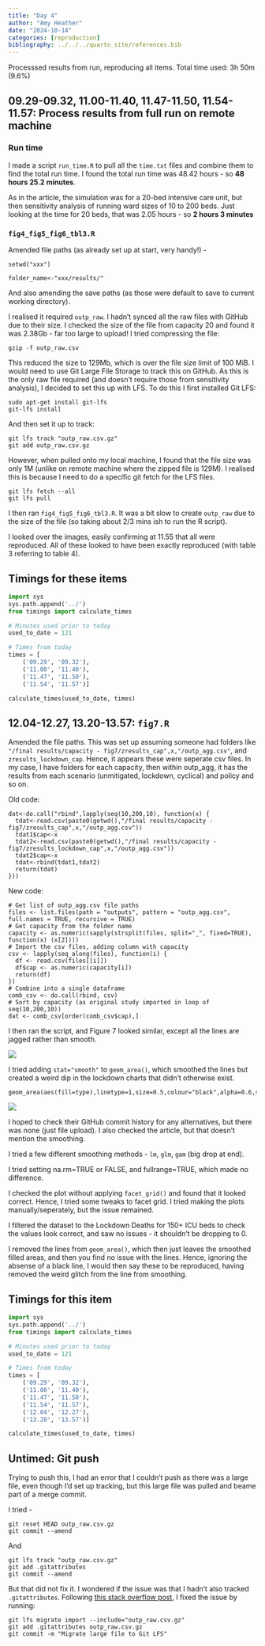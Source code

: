 ```yaml
---
title: "Day 4"
author: "Amy Heather"
date: "2024-10-14"
categories: [reproduction]
bibliography: ../../../quarto_site/references.bib
---
```


::: {.callout-note}

Processsed results from run, reproducing all items. Total time used: 3h 50m (9.6%)

:::

## 09.29-09.32, 11.00-11.40, 11.47-11.50, 11.54-11.57: Process results from full run on remote machine

### Run time

I made a script `run_time.R` to pull all the `time.txt` files and combine them to find the total run time. I found the total run time was 48.42 hours - so **48 hours 25.2 minutes**.

As in the article, the simulation was for a 20-bed intensive care unit, but then sensitivity analysis of running ward sizes of 10 to 200 beds. Just looking at the time for 20 beds, that was 2.05 hours - so **2 hours 3 minutes**

### `fig4_fig5_fig6_tbl3.R`

Amended file paths (as already set up at start, very handy!) -

```
setwd("xxx")

folder_name<-"xxx/results/"
```

And also amending the save paths (as those were default to save to current working directory).

I realised it required `outp_raw`. I hadn't synced all the raw files with GitHub due to their size. I checked the size of the file from capacity 20 and found it was 2.38Gb - far too large to upload! I tried compressing the file:

```
gzip -f outp_raw.csv
```

This reduced the size to 129Mb, which is over the file size limit of 100 MiB. I would need to use Git Large File Storage to track this on GitHub. As this is the only raw file required (and doesn't require those from sensitivity analysis), I decided to set this up with LFS. To do this I first installed Git LFS:

```
sudo apt-get install git-lfs
git-lfs install
```

And then set it up to track:

```
git lfs track "outp_raw.csv.gz"
git add outp_raw.csv.gz
```

However, when pulled onto my local machine, I found that the file size was only 1M (unlike on remote machine where the zipped file is 129M). I realised this is because I need to do a specific git fetch for the LFS files.

```
git lfs fetch --all
git lfs pull
```

I then ran `fig4_fig5_fig6_tbl3.R`. It was a bit slow to create `outp_raw` due to the size of the file (so taking about 2/3 mins ish to run the R script).

I looked over the images, easily confirming at 11.55 that all were reproduced. All of these looked to have been exactly reproduced (with table 3 referring to table 4).

## Timings for these items

```python
import sys
sys.path.append('../')
from timings import calculate_times

# Minutes used prior to today
used_to_date = 121

# Times from today
times = [
    ('09.29', '09.32'),
    ('11.00', '11.40'),
    ('11.47', '11.50'),
    ('11.54', '11.57')]

calculate_times(used_to_date, times)
```

## 12.04-12.27, 13.20-13.57: `fig7.R`

Amended the file paths. This was set up assuming someone had folders like `"/final results/capacity - fig7/zresults_cap",x,"/outp_agg.csv"`, and `zresults_lockdown_cap`. Hence, it appears these were seperate csv files. In my case, I have folders for each capacity, then within outp_agg, it has the results from each scenario (unmitigated, lockdown, cyclical) and policy and so on.

Old code:

```
dat<-do.call("rbind",lapply(seq(10,200,10), function(x) {
  tdat<-read.csv(paste0(getwd(),"/final results/capacity - fig7/zresults_cap",x,"/outp_agg.csv"))
  tdat1$cap<-x
  tdat2<-read.csv(paste0(getwd(),"/final results/capacity - fig7/zresults_lockdown_cap",x,"/outp_agg.csv"))
  tdat2$cap<-x
  tdat<-rbind(tdat1,tdat2)
  return(tdat)
}))
```

New code:

```
# Get list of outp_agg.csv file paths
files <- list.files(path = "outputs", pattern = "outp_agg.csv", full.names = TRUE, recursive = TRUE)
# Get capacity from the folder name
capacity <- as.numeric(sapply(strsplit(files, split="_", fixed=TRUE), function(x) (x[2])))
# Import the csv files, adding column with capacity
csv <- lapply(seq_along(files), function(i) {
  df <- read.csv(files[[i]])
  df$cap <- as.numeric(capacity[i])
  return(df)
})
# Combine into a single dataframe
comb_csv <- do.call(rbind, csv)
# Sort by capacity (as original study imported in loop of seq(10,200,10))
dat <- comb_csv[order(comb_csv$cap),]
```

I then ran the script, and Figure 7 looked similar, except all the lines are jagged rather than smooth.

![](fig7.png)

I tried adding `stat="smooth"` to `geom_area()`, which smoothed the lines but created a weird dip in the lockdown charts that didn't otherwise exist.

```
geom_area(aes(fill=type),linetype=1,size=0.5,colour="black",alpha=0.6,stat="smooth",method="loess")
```

![](fig7_stat_smooth.png)

I hoped to check their GitHub commit history for any alternatives, but there was none (just file upload). I also checked the article, but that doesn't mention the smoothing.

I tried a few different smoothing methods - `lm`, `glm`, `gam` (big drop at end).

I tried setting na.rm=TRUE or FALSE, and fullrange=TRUE, which made no difference.

I checked the plot without applying `facet_grid()` and found that it looked correct. Hence, I tried some tweaks to facet grid. I tried making the plots manually/seperately, but the issue remained.

I filtered the dataset to the Lockdown Deaths for 150+ ICU beds to check the values look correct, and saw no issues - it shouldn't be dropping to 0.

I removed the lines from `geom_area()`, which then just leaves the smoothed filled areas, and then you find no issue with the lines. Hence, ignoring the absense of a black line, I would then say these to be reproduced, having removed the weird glitch from the line from smoothing.

## Timings for this item

```python
import sys
sys.path.append('../')
from timings import calculate_times

# Minutes used prior to today
used_to_date = 121

# Times from today
times = [
    ('09.29', '09.32'),
    ('11.00', '11.40'),
    ('11.47', '11.50'),
    ('11.54', '11.57'),
    ('12.04', '12.27'),
    ('13.20', '13.57')]

calculate_times(used_to_date, times)
```

## Untimed: Git push

Trying to push this, I had an error that I couldn't push as there was a large file, even though I'd set up tracking, but this large file was pulled and beame part of a merge commit.

I tried -

```
git reset HEAD outp_raw.csv.gz
git commit --amend
```

And 

```
git lfs track "outp_raw.csv.gz"
git add .gitattributes
git commit --amend
```

But that did not fix it. I wondered if the issue was that I hadn't also tracked `.gitattributes`. Following [this stack overflow post](https://stackoverflow.com/questions/77052450/why-am-i-unable-to-push-large-files-to-github-despite-tracking-with-git-lfs), I fixed the issue by running:

```
git lfs migrate import --include="outp_raw.csv.gz"
git add .gitattributes outp_raw.csv.gz
git commit -m "Migrate large file to Git LFS"
```